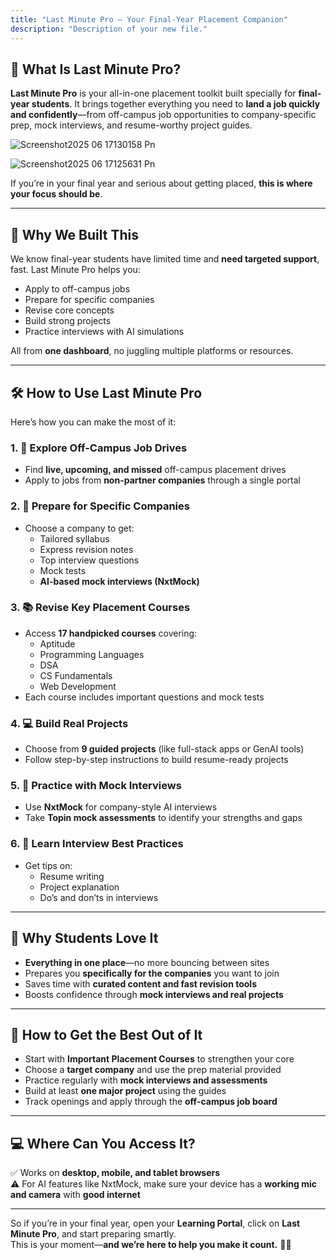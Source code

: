 ```yaml
---
title: "Last Minute Pro – Your Final-Year Placement Companion"
description: "Description of your new file."
---
```


## **📌 What Is Last Minute Pro?**

**Last Minute Pro** is your all-in-one placement toolkit built specially for **final-year students**. It brings together everything you need to **land a job quickly and confidently**—from off-campus job opportunities to company-specific prep, mock interviews, and resume-worthy project guides.

![Screenshot2025 06 17130158 Pn](/images/Screenshot2025-06-17130158.png)

![Screenshot2025 06 17125631 Pn](/images/Screenshot2025-06-17125631.png)

If you’re in your final year and serious about getting placed, **this is where your focus should be**.

---

## **🎯 Why We Built This**

We know final-year students have limited time and **need targeted support**, fast. Last Minute Pro helps you:

- Apply to off-campus jobs
- Prepare for specific companies
- Revise core concepts
- Build strong projects
- Practice interviews with AI simulations

All from **one dashboard**, no juggling multiple platforms or resources.

---

## **🛠️ How to Use Last Minute Pro**

Here’s how you can make the most of it:

### **1. 🧾 Explore Off-Campus Job Drives**

- Find **live, upcoming, and missed** off-campus placement drives
- Apply to jobs from **non-partner companies** through a single portal

### **2. 🎯 Prepare for Specific Companies**

- Choose a company to get:
  - Tailored syllabus
  - Express revision notes
  - Top interview questions
  - Mock tests
  - **AI-based mock interviews (NxtMock)**

### **3. 📚 Revise Key Placement Courses**

- Access **17 handpicked courses** covering:
  - Aptitude
  - Programming Languages
  - DSA
  - CS Fundamentals
  - Web Development
- Each course includes important questions and mock tests

### **4. 💻 Build Real Projects**

- Choose from **9 guided projects** (like full-stack apps or GenAI tools)
- Follow step-by-step instructions to build resume-ready projects

### **5. 🎤 Practice with Mock Interviews**

- Use **NxtMock** for company-style AI interviews
- Take **Topin mock assessments** to identify your strengths and gaps

### **6. 💼 Learn Interview Best Practices**

- Get tips on:
  - Resume writing
  - Project explanation
  - Do’s and don’ts in interviews

---

## **🌟 Why Students Love It**

- **Everything in one place**—no more bouncing between sites
- Prepares you **specifically for the companies** you want to join
- Saves time with **curated content and fast revision tools**
- Boosts confidence through **mock interviews and real projects**

---

## **🧠 How to Get the Best Out of It**

- Start with **Important Placement Courses** to strengthen your core
- Choose a **target company** and use the prep material provided
- Practice regularly with **mock interviews and assessments**
- Build at least **one major project** using the guides
- Track openings and apply through the **off-campus job board**

---

## **💻 Where Can You Access It?**

✅ Works on **desktop, mobile, and tablet browsers**\
⚠️ For AI features like NxtMock, make sure your device has a **working mic and camera** with **good internet**

---

So if you’re in your final year, open your **Learning Portal**, click on **Last Minute Pro**, and start preparing smartly.\
This is your moment—**and we’re here to help you make it count.** 💼🚀
